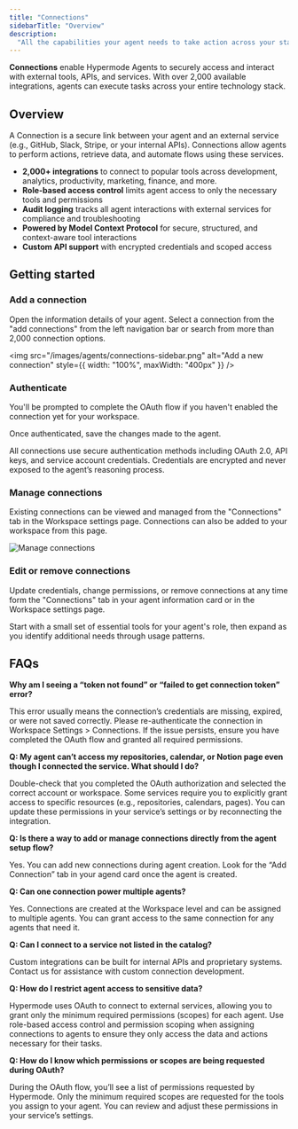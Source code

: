 ```yaml
---
title: "Connections"
sidebarTitle: "Overview"
description:
  "All the capabilities your agent needs to take action across your stack"
---
```


**Connections** enable Hypermode Agents to securely access and interact with external tools, APIs, and services. With over 2,000 available integrations, agents can execute tasks across your entire technology stack.

## Overview

A Connection is a secure link between your agent and an external service (e.g., GitHub, Slack, Stripe, or your internal APIs). Connections allow agents to perform actions, retrieve data, and automate flows using these services.

- **2,000+ integrations** to connect to popular tools across development, analytics, productivity, marketing, finance, and more.
- **Role-based access control** limits agent access to only the necessary tools and permissions
- **Audit logging** tracks all agent interactions with external services for compliance and troubleshooting
- **Powered by Model Context Protocol** for secure, structured, and context-aware tool interactions
- **Custom API support** with encrypted credentials and scoped access

## Getting started

### Add a connection

Open the information details of your agent. Select a connection from the "add connections" from the left navigation bar
or search from more than 2,000 connection options. 

<img
  src="/images/agents/connections-sidebar.png"
  alt="Add a new connection"
  style={{ width: "100%", maxWidth: "400px" }}
/>

### Authenticate

You'll be prompted to complete the OAuth flow if you haven't enabled the connection yet for your workspace.

Once authenticated, save the changes made to the agent.

<Note>All connections use secure authentication methods including OAuth 2.0, API keys, and service account credentials. Credentials are encrypted and never exposed to the agent’s reasoning process.</Note>

### Manage connections

Existing connections can be viewed and managed from the "Connections" tab in the
Workspace settings page. Connections can also be added to your workspace from
this page.

![Manage connections](/images/agents/connections-manage.png)

### Edit or remove connections

Update credentials, change permissions, or remove connections at any time form the "Connections" tab in your agent information card or in the Workspace settings page.

<Tip>
  Start with a small set of essential tools for your agent's role, then expand
  as you identify additional needs through usage patterns.
</Tip>

## FAQs

**Why am I seeing a “token not found” or “failed to get connection token” error?**

This error usually means the connection’s credentials are missing, expired, or were not saved correctly. Please re-authenticate the connection in Workspace Settings > Connections. If the issue persists, ensure you have completed the OAuth flow and granted all required permissions.

**Q: My agent can’t access my repositories, calendar, or Notion page even though I connected the service. What should I do?**

Double-check that you completed the OAuth authorization and selected the correct account or workspace. Some services require you to explicitly grant access to specific resources (e.g., repositories, calendars, pages). You can update these permissions in your service’s settings or by reconnecting the integration.

**Q: Is there a way to add or manage connections directly from the agent setup flow?**

Yes. You can add new connections during agent creation. Look for the “Add Connection” tab in your agend card once the agent is created.

**Q: Can one connection power multiple agents?**

Yes. Connections are created at the Workspace level and can be assigned to multiple agents. You can grant access to the same connection for any agents that need it.

**Q: Can I connect to a service not listed in the catalog?**

Custom integrations can be built for internal APIs and proprietary systems. Contact us for assistance with custom connection development.

**Q: How do I restrict agent access to sensitive data?**

Hypermode uses OAuth to connect to external services, allowing you to grant only the minimum required permissions (scopes) for each agent. Use role-based access control and permission scoping when assigning connections to agents to ensure they only access the data and actions necessary for their tasks.

**Q: How do I know which permissions or scopes are being requested during OAuth?**

During the OAuth flow, you’ll see a list of permissions requested by Hypermode. Only the minimum required scopes are requested for the tools you assign to your agent. You can review and adjust these permissions in your service’s settings.
